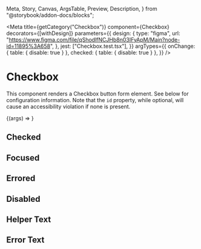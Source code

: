  Meta,
  Story,
  Canvas,
  ArgsTable,
  Preview,
  Description,
} from "@storybook/addon-docs/blocks";


<Meta
  title={getCategory("Checkbox")}
  component={Checkbox}
  decorators={[withDesign]}
  parameters={{
    design: {
      type: "figma",
      url:
        "https://www.figma.com/file/qShodlfNCJHb8n03IFyApM/Main?node-id=11895%3A658",
    },
    jest: ["Checkbox.test.tsx"],
  }}
  argTypes={{
    onChange: { table: { disable: true } },
    checked: { table: { disable: true } },
  }}
/>

# Checkbox

<Description of={Checkbox} />

This component renders a Checkbox button form element. See below for configuration information. Note that the `id` property, while optional, will
cause an accessibility violation if none is present.

<Preview withToolbar>
  <Story
    name="Checkbox"
    args={{
      labelText: "Test Label",
      showLabel: true,
      id: "test_id",
    }}
  >
    {(args) => <Checkbox {...args} />}
  </Story>
</Preview>

<ArgsTable story="Checkbox" />

## Checked

<Canvas>
  <Checkbox
    checked
    showLabel={true}
    onChange={onChangeDefault}
    labelText="I am checked"
  ></Checkbox>
</Canvas>

## Focused

<Canvas>
  <Checkbox
    name="testFocus"
    labelText="Click or tab to the Radio to see its focus state"
    showLabel={true}
  ></Checkbox>
</Canvas>

## Errored

<Canvas>
  <Checkbox
    errored
    showLabel={true}
    labelText="I am in an error state"
  ></Checkbox>
</Canvas>

## Disabled

<Canvas>
  <Checkbox disabled showLabel={true} labelText="I am disabled"></Checkbox>
</Canvas>

## Helper Text

<Canvas>
  <Checkbox
    name="testHelperText"
    showLabel={true}
    labelText="I have helper text"
    helperText="I am the helper text for this Radio"
  ></Checkbox>
</Canvas>

## Error Text

<Canvas>
  <Checkbox
    name="testErrorText"
    showLabel={true}
    errored
    labelText="I have error text"
    errorText="I am the error text for this Radio"
  ></Checkbox>
</Canvas>

